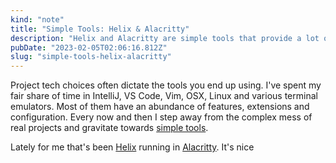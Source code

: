 ```yaml
---
kind: "note"
title: "Simple Tools: Helix & Alacritty"
description: "Helix and Alacritty are simple tools that provide a lot of value"
pubDate: "2023-02-05T02:06:16.812Z"
slug: "simple-tools-helix-alacritty"
---
```


Project tech choices often dictate the tools you end up using. I've spent my fair share
of time in IntelliJ, VS Code, Vim, OSX, Linux and various terminal emulators. Most of them have
an abundance of features, extensions and configuration. Every now and then I step away from the
complex mess of real projects and gravitate towards [simple tools][st].

Lately for me that's been [Helix][helix] running in [Alacritty]. It's nice

[st]: https://youtu.be/OUZZKtypink?t=464
[helix]: https://helix-editor.com/
[alacritty]: https://alacritty.org/
